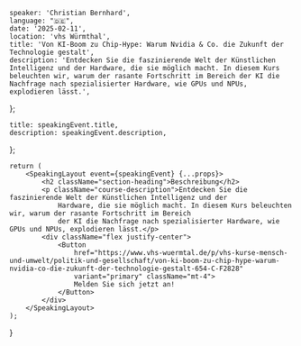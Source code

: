 
    speaker: 'Christian Bernhard',
    language: "🇩🇪",
    date: '2025-02-11',
    location: 'vhs Würmthal',
    title: 'Von KI-Boom zu Chip-Hype: Warum Nvidia & Co. die Zukunft der Technologie gestalt',
    description: 'Entdecken Sie die faszinierende Welt der Künstlichen Intelligenz und der Hardware, die sie möglich macht. In diesem Kurs beleuchten wir, warum der rasante Fortschritt im Bereich der KI die Nachfrage nach spezialisierter Hardware, wie GPUs und NPUs, explodieren lässt.',
};

    title: speakingEvent.title,
    description: speakingEvent.description,
};

    return (
        <SpeakingLayout event={speakingEvent} {...props}>
            <h2 className="section-heading">Beschreibung</h2>
            <p className="course-description">Entdecken Sie die faszinierende Welt der Künstlichen Intelligenz und der
                Hardware, die sie möglich macht. In diesem Kurs beleuchten wir, warum der rasante Fortschritt im Bereich
                der KI die Nachfrage nach spezialisierter Hardware, wie GPUs und NPUs, explodieren lässt.</p>
            <div className="flex justify-center">
                <Button
                    href="https://www.vhs-wuermtal.de/p/vhs-kurse-mensch-und-umwelt/politik-und-gesellschaft/von-ki-boom-zu-chip-hype-warum-nvidia-co-die-zukunft-der-technologie-gestalt-654-C-F2828"
                    variant="primary" className="mt-4">
                    Melden Sie sich jetzt an!
                </Button>
            </div>
        </SpeakingLayout>
    );
}
